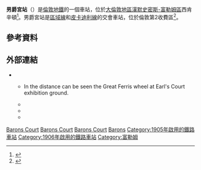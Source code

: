{{TfL Translations}}
{{expand|time=2016-03-08T02:09:13+00:00}}
{{Infobox London station
| name             = 男爵宮<br />Barons Court
| symbol           = underground
| manager          = [[倫敦地鐵|倫敦地鐵]]
| locale           = [[西肯辛頓|西肯辛頓]]
| borough          = [[漢默史密斯-富勒姆區|漢默史密斯-富勒姆區]]
| platforms        = 4
| fare_zone        = 2
| image_name       = Barons-court-tube.jpg
| caption          = 車站入口
| latitude         = {{decdeg|51|29|26|N|4}}
| longitude        = {{decdeg|0|12|49|W|4}}
| original         = [[區域鐵路|區域鐵路]]<br />[[大北方及皮卡迪利布朗普頓鐵路|大北方及皮卡迪利布朗普頓鐵路]]

<!--
| tubeexits05      = 5.917
| tubeexits06      = 6.60
| tubeexits07      = {{increase}} 6.70
| tubeexits08      = {{increase}} 6.78
| tubeexits09      = {{decrease}} 6.34-->
}}
'''男爵宮站'''（{{lang-en|Barons Court tube station}}）是[[倫敦地鐵|倫敦地鐵]]的一個車站，位於[[大倫敦地區|大倫敦地區]][[漢默史密斯-富勒姆區|漢默史密斯-富勒姆區]]西肯辛頓<ref>{{cite web |url=https://www.google.com/maps?q=barons+court+tube+station&es_sm=122&um=1&ie=UTF-8&sa=X&ei=_k1sVZaUKMWxuASrt4PYCw&ved=0CAcQ_AUoAQ |title=Barons Court tube station |website=Google Maps |accessdate=1 June 2015}}</ref>。男爵宮站是[[區域線|區域線]]和[[皮卡迪利線|皮卡迪利線]]的交會車站，位於倫敦第2收費區<ref>{{cite map/Standard Tube Map}}</ref>。
==參考資料==
{{reflist}}
==外部連結==
{{commons category|Barons Court tube station}}
* {{cite web | url=http://www.ltmcollection.org/photos/results/results.html?IXsearch=Barons+Court&button=GO%21 | publisher=London Transport Museum | work=Photographic Archive | title=Barons Court | archiveurl=https://web.archive.org/web/20140209211147/http://www.ltmcollection.org/photos/results/results.html?IXsearch=Barons+Court&button=GO%21 | archivedate=2014年2月9日 | deadurl=no }} 
** {{ltmcollection|9h/i0000e9h.jpg|Entrance to GNP&BR tunnel between District Railway tracks, 1906.}} In the distance can be seen the Great Ferris wheel at Earl's Court exhibition ground.
** {{ltmcollection|d5/i00002d5.jpg|Barons Court station, 1916}}
** {{ltmcollection|62/9869062.jpg|Booking hall, 1939}}
** {{ltmcollection|uu/i00000uu.jpg|View of platforms, 1983}}
{{倫敦地鐵區域線}}
{{倫敦地鐵皮卡迪利線}}

[[Category:區域線車站|Barons Court]]
[[Category:皮卡迪利線車站|Barons Court]]
[[Category:漢默史密斯-富勒姆區鐵路車站|Barons Court]]
[[Category:倫敦通宵地鐵車站|Barons]]
[[Category:1905年啟用的鐵路車站|Category:1905年啟用的鐵路車站]]
[[Category:1906年啟用的鐵路車站|Category:1906年啟用的鐵路車站]]
[[Category:富勒姆|Category:富勒姆]]